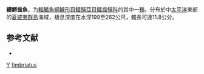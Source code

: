 {{Speciesbox
| taxon = Champsodon fimbriatus
| status = NE
| status_system = IUCN3.1
| binomial_authority = [[Gilbert|Gilbert]], 1905
| synonyms =
}}

'''纓鰐齒魚'''，为[[輻鰭魚綱|輻鰭魚綱]][[鱸形目|鱸形目]][[鱷鱚亞目|鱷鱚亞目]][[鱷齒鱚科|鱷齒鱚科]]的其中一[[種|種]]。分布於中[[太平洋|太平洋]]東部的[[夏威夷群島|夏威夷群島]]海域，棲息深度在水深199至262公尺，體長可達11.8公分。

==参考文献==
*{{FishBase_species|genus=Champsodon|species=fimbriatus|year=2011|month=12}}

{{鱸形目小作品}}

{{taxonbar}}
[[Category:_1905年描述的鱼类|Y]]
[[Category:鳄齿鱼属|fimbriatus]]